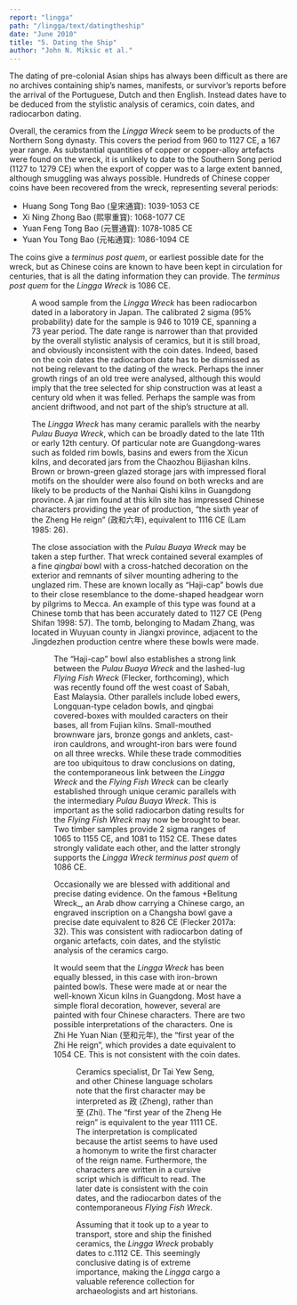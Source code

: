 ```yaml
---
report: "lingga"
path: "/lingga/text/datingtheship"
date: "June 2010"
title: "5. Dating the Ship"
author: "John N. Miksic et al."
---
```



The dating of pre-colonial Asian ships has always been difficult as there are no archives containing ship’s names, manifests, or survivor’s reports before the arrival of the Portuguese, Dutch and then English. Instead dates have to be deduced from the stylistic analysis of ceramics, coin dates, and radiocarbon dating.

Overall, the ceramics from the _Lingga Wreck_ seem to be products of the Northern Song dynasty. This covers the period from 960 to 1127 CE, a 167 year range. As substantial quantities of copper or copper-alloy artefacts were found on the wreck, it is unlikely to date to the Southern Song period (1127 to 1279 CE) when the export of copper was to a large extent banned, although smuggling was always possible.
Hundreds of Chinese copper coins have been recovered from the wreck, representing several periods:

 * Huang Song Tong Bao (皇宋通寳): 1039-1053 CE
 * Xi Ning Zhong Bao (熙寧重寳): 1068-1077 CE
 * Yuan Feng Tong Bao (元豐通寳): 1078-1085 CE
 * Yuan You Tong Bao (元祐通寳): 1086-1094 CE

The coins give a _terminus post quem_, or earliest possible date for the wreck, but as Chinese coins are known to have been kept in circulation for centuries, that is all the dating information they can provide. The _terminus post quem_ for the _Lingga Wreck_ is 1086 CE.

<Figure number="68" img="68.jpg" caption="Chinese coins marked Xi Ning Zhong Bao, 1068-1077 CE." />

A wood sample from the _Lingga Wreck_ has been radiocarbon dated in a laboratory in Japan. The calibrated 2 sigma (95% probability) date for the sample is 946 to 1019 CE, spanning a 73 year period. The date range is narrower than that provided by the overall stylistic analysis of ceramics, but it is still broad, and obviously inconsistent with the coin dates. Indeed, based on the coin dates the radiocarbon date has to be dismissed as not being relevant to the dating of the wreck. Perhaps the inner growth rings of an old tree were analysed, although this would imply that the tree selected for ship construction was at least a century old when it was felled. Perhaps the sample was from ancient driftwood, and not part of the ship’s structure at all.

The _Lingga Wreck_ has many ceramic parallels with the nearby _Pulau Buaya Wreck_, which can be broadly dated to the late 11th or early 12th century. Of particular note are Guangdong-wares such as folded rim bowls, basins and ewers from the Xicun kilns, and decorated jars from the Chaozhou Bijiashan kilns. Brown or brown-green glazed storage jars with impressed floral motifs on the shoulder were also found on both wrecks and are likely to be products of the Nanhai Qishi kilns in Guangdong province. A jar rim found at this kiln site has impressed Chinese characters providing the year of production, “the sixth year of the Zheng He reign” (政和六年), equivalent to 1116 CE (Lam 1985: 26).

The close association with the _Pulau Buaya Wreck_ may be taken a step further. That wreck contained several examples of a fine _qingbai_ bowl with a cross-hatched decoration on the exterior and remnants of silver mounting adhering to the unglazed rim. These are known locally as “Haji-cap” bowls due to their close resemblance to the dome-shaped headgear worn by pilgrims to Mecca. An example of this type was found at a Chinese tomb that has been accurately dated to 1127 CE (Peng Shifan 1998: 57).  The tomb, belonging to Madam Zhang, was located in Wuyuan county in Jiangxi province, adjacent to the Jingdezhen production centre where these bowls were made.


<Figure number="69" img="69.jpg"  caption="Qingbai ‘Haji cap’ bowl excavated from a tomb dated to 1127 CE (Peng 1998:57), identical to bowls from the Pulau Buaya and Flying Fish Wrecks." />

The “Haji-cap” bowl also establishes a strong link between the _Pulau Buaya Wreck_ and the lashed-lug _Flying Fish Wreck_ (Flecker, forthcoming), which was recently found off the west coast of Sabah, East Malaysia. Other parallels include lobed ewers, Longquan-type celadon bowls, and qingbai covered-boxes with moulded caracters on their bases, all from Fujian kilns. Small-mouthed brownware jars, bronze gongs and anklets, cast-iron cauldrons, and wrought-iron bars were found on all three wrecks. While these trade commodities are too ubiquitous to draw conclusions on dating, the contemporaneous link between the _Lingga Wreck_ and the _Flying Fish Wreck_ can be clearly established through unique ceramic parallels with the intermediary _Pulau Buaya Wreck_. This is important as the solid radiocarbon dating results for the _Flying Fish Wreck_ may now be brought to bear. Two timber samples provide 2 sigma ranges of 1065 to 1155 CE, and 1081 to 1152 CE. These dates strongly validate each other, and the latter strongly supports the _Lingga Wreck_ _terminus post quem_ of 1086 CE.

Occasionally we are blessed with additional and precise dating evidence. On the famous +Belitung Wreck_, an Arab dhow carrying a Chinese cargo, an engraved inscription on a Changsha bowl gave a precise date equivalent to 826 CE (Flecker 2017a: 32). This was consistent with radiocarbon dating of organic artefacts, coin dates, and the stylistic analysis of the ceramics cargo. 

It would seem that the _Lingga Wreck_ has been equally blessed, in this case with iron-brown painted bowls. These were made at or near the well-known Xicun kilns in Guangdong. Most have a simple floral decoration, however, several are painted with four Chinese characters.  There are two possible interpretations of the characters. One is Zhi He Yuan Nian (至和元年), the “first year of the Zhi He reign”, which provides a date equivalent to 1054 CE. This is not consistent with the coin dates.

<Figure number="70"  img="70.jpg" caption="Painted bowl decorated with the date, Zheng He Yuan Nian, equivalent to 1111 CE." />

Ceramics specialist, Dr Tai Yew Seng, and other Chinese language scholars note that the first character may be interpreted as 政 (Zheng), rather than 至 (Zhi). The “first year of the Zheng He reign” is equivalent to the year 1111 CE. The interpretation is complicated because the artist seems to have used a homonym to write the first character of the reign name. Furthermore, the characters are written in a cursive script which is difficult to read.  The later date is consistent with the coin dates, and the radiocarbon dates of the contemporaneous _Flying Fish Wreck_.

Assuming that it took up to a year to transport, store and ship the finished ceramics, the _Lingga Wreck_ probably dates to c.1112 CE. This seemingly conclusive dating is of extreme importance, making the _Lingga_ cargo a valuable reference collection for archaeologists and art historians.

